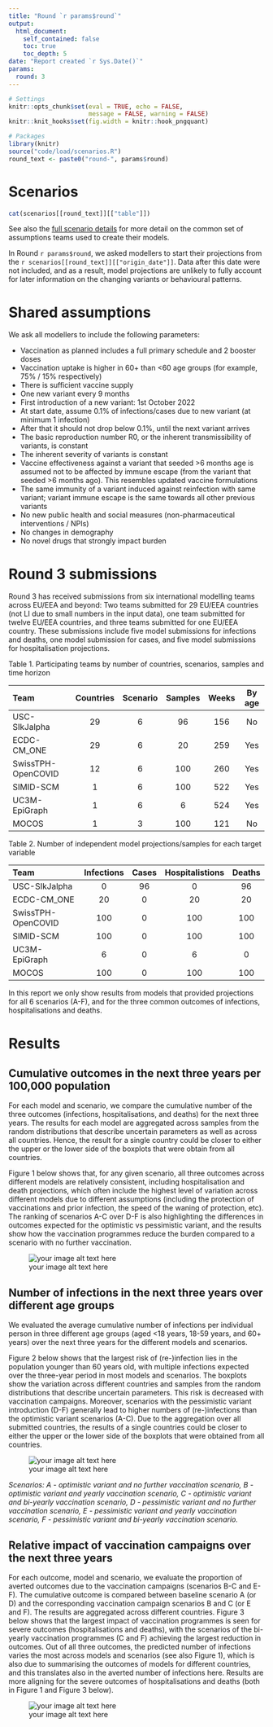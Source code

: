 ```yaml
---
title: "Round `r params$round`"
output:
  html_document:
    self_contained: false
    toc: true
    toc_depth: 5
date: "Report created `r Sys.Date()`"
params:
  round: 3
---
```


```r
# Settings
knitr::opts_chunk$set(eval = TRUE, echo = FALSE, 
                      message = FALSE, warning = FALSE)
knitr::knit_hooks$set(fig.width = knitr::hook_pngquant)
```

```r
# Packages
library(knitr)
source("code/load/scenarios.R")
round_text <- paste0("round-", params$round)
```

# Scenarios

```r
cat(scenarios[[round_text]][["table"]])
```

See also the [full scenario details](`r paste0("https://github.com/covid19-forecast-hub-europe/covid19-scenario-hub-europe/wiki/Round-", params$round)`) for more detail on the common set of assumptions teams used to create their models.

In Round `r params$round`, we asked modellers to start their projections from the `r scenarios[[round_text]][["origin_date"]]`. Data after this date were not included, and as a result, model projections are unlikely to fully account for later information on the changing variants or behavioural patterns.


# Shared assumptions
We ask all modellers to include the following parameters:

- Vaccination as planned includes a full primary schedule and 2 booster doses
- Vaccination uptake is higher in 60+ than <60 age groups (for example, 75% / 15% respectively)
- There is sufficient vaccine supply
- One new variant every 9 months
- First introduction of a new variant: 1st October 2022
- At start date, assume 0.1% of infections/cases due to new variant (at minimum 1 infection)
- After that it should not drop below 0.1%, until the next variant arrives
- The basic reproduction number R0, or the inherent transmissibility of variants, is constant
- The inherent severity of variants is constant
- Vaccine effectiveness against a variant that seeded >6 months age is assumed not to be affected by immune escape (from the variant that seeded >6 months ago). This resembles updated vaccine formulations
- The same immunity of a variant induced against reinfection with same variant; variant immune escape is the same towards all other previous variants
- No new public health and social measures (non-pharmaceutical interventions / NPIs)
- No changes in demography
- No novel drugs that strongly impact burden

# Round 3 submissions
Round 3 has received submissions from six international modelling teams across EU/EEA and beyond: Two teams submitted for 29 EU/EEA countries (not LI due to small numbers in the input data), one team submitted for twelve EU/EEA countries, and three teams submitted for one EU/EEA country. These submissions include five model submissions for infections and deaths, one model submission for cases, and five model submissions for hospitalisation projections.

Table 1. Participating teams by number of countries, scenarios, samples and time horizon

| Team | Countries | Scenario    | Samples | Weeks | By age |
| :--- | :---: |  :---: | :---: | :---: | :---: |
| USC-SIkJalpha | 29 | 6 | 96 | 156 | No |
| ECDC-CM_ONE | 29 | 6 | 20 | 259 | Yes |
| SwissTPH-OpenCOVID | 12 | 6 | 100 | 260 | Yes |
| SIMID-SCM | 1 | 6 | 100 |  522 | Yes |
| UC3M-EpiGraph | 1 | 6 | 6 | 524 | Yes |
| MOCOS | 1 | 3 | 100 | 121 | No |


Table 2. Number of independent model projections/samples for each target variable

| Team      | Infections | Cases    | Hospitalistions | Deaths |
| :---        |    :---:   | :---: | :---: | :---: |
| USC-SIkJalpha      | 0 | 96   | 0 | 96 |
| ECDC-CM_ONE   | 20        | 0      | 20 | 20 |
| SwissTPH-OpenCOVID   | 100        | 0   | 100 | 100 |
| SIMID-SCM   | 100        | 0     | 100 |  100 |
| UC3M-EpiGraph   | 6        | 0      | 6 | 0 |
| MOCOS   | 100        | 0     | 100 | 100 |


In this report we only show results from models that provided projections for all 6 scenarios (A-F), and for the three common outcomes of infections, hospitalisations and deaths.


# Results

## Cumulative outcomes in the next three years per 100,000 population
For each model and scenario, we compare the cumulative number of the three outcomes (infections, hospitalisations, and deaths) for the next three years. The results for each model are aggregated across samples from the random distributions that describe uncertain parameters as well as across all countries. Hence, the result for a single country could be closer to either the upper or the lower side of the boxplots that were obtain from all countries.

Figure 1 below shows that, for any given scenario, all three outcomes across different models are relatively consistent, including hospitalisation and death projections, which often include the highest level of variation across different models due to different assumptions (including the protection of vaccinations and prior infection, the speed of the waning of protection, etc). The ranking of scenarios A-C over D-F is also highlighting the differences in outcomes expected for the optimistic vs pessimistic variant, and the results show how the vaccination programmes reduce the burden compared to a scenario with no further vaccination. 

![your image alt text here](./images/Round3_Fig1.png)

## Number of infections in the next three years over different age groups
We evaluated the average cumulative number of infections per individual person in three different age groups (aged <18 years, 18-59 years, and 60+ years) over the next three years for the different models and scenarios. 

Figure 2 below shows that the largest risk of (re-)infection lies in the population younger than 60 years old, with multiple infections expected over the three-year period in most models and scenarios. The boxplots show the variation across different countries and samples from the random distributions that describe uncertain parameters. This risk is decreased with vaccination campaigns. Moreover, scenarios with the pessimistic variant introduction (D-F) generally lead to higher numbers of (re-)infections  than the optimistic variant scenarios (A-C). Due to the aggregation over all submitted countries, the results of a single countries could be closer to either the upper or the lower side of the boxplots that were obtained from all countries. 

![your image alt text here](./images/Round3_Fig2.png)

_Scenarios: A - optimistic variant and no further vaccination scenario, B - optimistic variant and yearly vaccination scenario, C - optimistic variant and bi-yearly vaccination scenario, D - pessimistic variant and no further vaccination scenario, E - pessimistic variant and yearly vaccination scenario, F - pessimistic variant and bi-yearly vaccination scenario._


## Relative impact of vaccination campaigns over the next three years
For each outcome, model and scenario, we evaluate the proportion of averted outcomes due to the vaccination campaigns (scenarios B-C and E-F). The cumulative outcome is compared between baseline scenario A (or D) and the corresponding vaccination campaign scenarios B and C (or E and F). The results are aggregated across different countries.
Figure 3 below shows that the largest impact of vaccination programmes is seen for severe outcomes (hospitalisations and deaths), with the scenarios of the bi-yearly vaccination programmes (C and F) achieving the largest reduction in outcomes. Out of all three outcomes, the predicted number of infections varies the most across models and scenarios (see also Figure 1), which is also due to summarising the outcomes of models for different countries, and this translates also in the averted number of infections here. Results are more aligning for the severe outcomes of hospitalisations and deaths (both in Figure 1 and Figure 3 below).

![your image alt text here](./images/Round3_Fig3.png)
